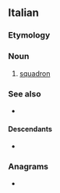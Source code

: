 ==Italian==

===Etymology===
{{suffix|it|squadra|gloss1=squad|one}}

===Noun===
{{it-noun|m}}

# [[squadron]]

===See also===
* {{l|it|squadriglia}}

====Descendants====
* {{desctree|de|Schwadron|bor=1}}

===Anagrams===
* {{anagrams|it|a=adenoqrsu|squaderno|squadernò}}